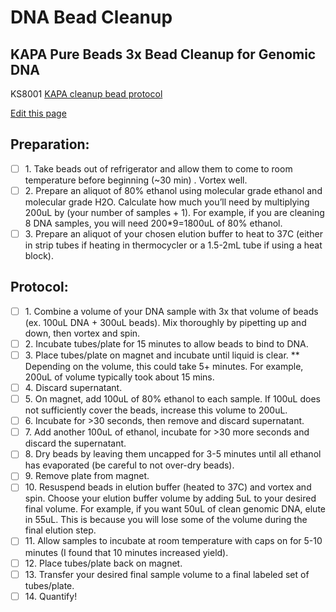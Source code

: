 # DNA Bead Cleanup
## KAPA Pure Beads 3x Bead Cleanup for Genomic DNA
KS8001
[KAPA cleanup bead protocol](https://rochesequencingstore.com/wp-content/uploads/2022/07/KAPA-Pure-Beads-Technical-Data-Sheet.pdf)

[Edit this page](https://github.com/remygatins/GatinsLab/edit/main/lab_molec_DNA_beadcleanup.qmd)

## Preparation:
- [ ]   1. Take beads out of refrigerator and allow them to come to room temperature before beginning (~30 min) . Vortex well.
- [ ]   2. Prepare an aliquot of 80% ethanol using molecular grade ethanol and molecular grade H2O. Calculate how much you'll need by multiplying 200uL by (your number of samples + 1). For example, if you are cleaning 8 DNA samples, you will need 200*9=1800uL of 80% ethanol.
- [ ]   3. Prepare an aliquot of your chosen elution buffer to heat to 37C (either in strip tubes if heating in thermocycler or a 1.5-2mL tube if using a heat block).

## Protocol:
- [ ] 1. Combine a volume of your DNA sample with 3x that volume of beads (ex. 100uL DNA + 300uL beads). Mix thoroughly by pipetting up and down, then vortex and spin.
- [ ] 2. Incubate tubes/plate for 15 minutes to allow beads to bind to DNA.
- [ ] 3. Place tubes/plate on magnet and incubate until liquid is clear.
    ** Depending on the volume, this could take 5+ minutes. For example, 200uL of volume typically took about 15 mins.
- [ ] 4. Discard supernatant.
- [ ] 5. On magnet, add 100uL of 80% ethanol to each sample. If 100uL does not sufficiently cover the beads, increase this volume to 200uL.
- [ ] 6. Incubate for >30 seconds, then remove and discard supernatant.
- [ ] 7. Add another 100uL of ethanol, incubate for >30 more seconds and discard the supernatant.
- [ ] 8. Dry beads by leaving them uncapped for 3-5 minutes until all ethanol has evaporated (be careful to not over-dry beads).
- [ ] 9. Remove plate from magnet.
- [ ] 10. Resuspend beads in elution buffer (heated to 37C) and vortex and spin. Choose your elution buffer volume by adding 5uL to your desired final volume. For example, if you want 50uL of clean genomic DNA, elute in 55uL. This is because you will lose some of the volume during the final elution step. 
- [ ] 11. Allow samples to incubate at room temperature with caps on for 5-10 minutes (I found that 10 minutes increased yield).
- [ ] 12. Place tubes/plate back on magnet.
- [ ] 13. Transfer your desired final sample volume to a final labeled set of tubes/plate. 
- [ ] 14. Quantify!
